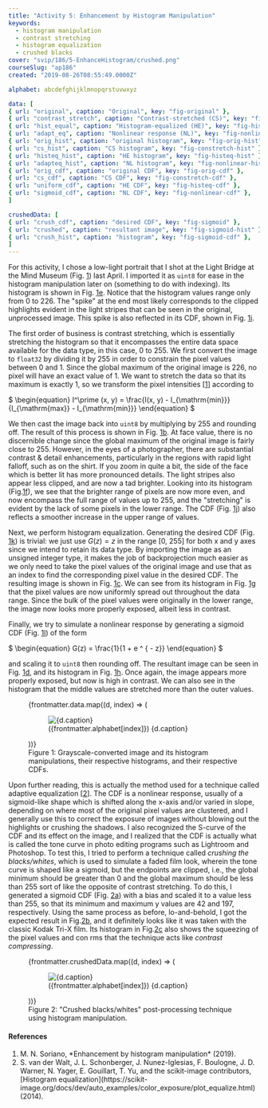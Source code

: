 ```yaml
---
title: "Activity 5: Enhancement by Histogram Manipulation"
keywords:
  - histogram manipulation
  - contrast stretching
  - histogram equalization
  - crushed blacks
cover: "svip/186/5-EnhanceHistogram/crushed.png"
courseSlug: "ap186"
created: "2019-08-26T08:55:49.0000Z"

alphabet: abcdefghijklmnopqrstuvwxyz

data: [
{ url: "original", caption: "Original", key: "fig-original" },
{ url: "contrast_stretch", caption: "Contrast-stretched (CS)", key: "fig-constretch" },
{ url: "hist_equal", caption: "Histogram-equalized (HE)", key: "fig-histeq" },
{ url: "adapt_eq", caption: "Nonlinear response (NL)", key: "fig-nonlinear" },
{ url: "orig_hist", caption: "original histogram", key: "fig-orig-hist" },
{ url: "cs_hist", caption: "CS histogram", key: "fig-constretch-hist" },
{ url: "histeq_hist", caption: "HE histogram", key: "fig-histeq-hist" },
{ url: "adapteq_hist", caption: "NL histogram", key: "fig-nonlinear-hist" },
{ url: "orig_cdf", caption: "original CDF", key: "fig-orig-cdf" },
{ url: "cs_cdf", caption: "CS CDF", key: "fig-constretch-cdf" },
{ url: "uniform_cdf", caption: "HE CDF", key: "fig-histeq-cdf" },
{ url: "sigmoid_cdf", caption: "NL CDF", key: "fig-nonlinear-cdf" },
]

crushedData: [
{ url: "crush_cdf", caption: "desired CDF", key: "fig-sigmoid" },
{ url: "crushed", caption: "resultant image", key: "fig-sigmoid-hist" },
{ url: "crush_hist", caption: "histogram", key: "fig-sigmoid-cdf" },
]
---
```



For this activity, I chose a low-light portrait that I shot at the Light Bridge at the Mind Museum (Fig.
[1](#fig-original)) last April. I imported it as `uint8` for ease in the histogram
manipulation later on (something to do with indexing). Its histogram is shown in Fig.
[1e](#fig-orig-hist). Notice that the histogram values range only from 0 to 226. The "spike" at the
end most likely corresponds to the clipped highlights evident in the light stripes that can be seen in the
original, unprocessed image. This spike is also reflected in its CDF, shown in Fig.
[1i](#fig-orig-cdf).

The first order of business is contrast stretching, which is essentially
stretching the histogram so that it encompasses the entire data space
available for the data type, in this case, 0 to 255. We first convert the
image to `float32` by dividing it by 255 in order to constrain the
pixel values between 0 and 1. Since the global maximum of the original image
is 226, no pixel will have an exact value of 1. We want to stretch the data so
that its maximum is exactly 1, so we transform the pixel intensities [[1](#Soriano2019)]
according to

<span id="eq-transform" class="mx-auto">
  $
  \begin{equation}
  I^\prime (x, y) = \frac{I(x, y) - I_{\mathrm{min}}}{I_{\mathrm{max}} - I_{\mathrm{min}}}
  \end{equation}
  $
</span>

We then cast the image back into `uint8` by multiplying by 255 and
rounding off. The result of this process is shown in Fig.
[1b](#fig-constretch). At face value, there is no discernible change
since the global maximum of the original image is fairly close to 255. However,
in the eyes of a photographer, there are substantial contrast & detail enhancements,
particularly in the regions with rapid light falloff, such as on the shirt. If
you zoom in quite a bit, the side of the face which is better lit has more pronounced
details. The light stripes also appear less clipped, and are now a tad brighter.
Looking into its histogram (Fig.[1f](#fig-constretch-hist)), we see that the brighter range of
pixels are now more even, and now encompass the full range of values up to
255, and the "stretching" is evident by the lack of some pixels in the lower
range. The CDF (Fig. [1j](#fig-constretch-cdf)) also reflects
a smoother increase in the upper range of values.

Next, we perform histogram equalization. Generating the desired CDF (Fig.
[1k](#fig-histeq-cdf)) is trivial: we just use $G(z) = z$ in the range [0,
255] for both x and y axes since we intend to retain its data type. By
importing the image as an unsigned integer type, it makes the job of
backprojection much easier as we only need to take the pixel values of the
original image and use that as an index to find the corresponding pixel value
in the desired CDF. The resulting image is shown in Fig. [1c](#fig-histeq). We
can see from its histogram in Fig. [1g](#fig-histeq-hist) that the pixel
values are now uniformly spread out throughout the data range. Since the bulk
of the pixel values were originally in the lower range, the image now looks
more properly exposed, albeit less in contrast.

Finally, we try to simulate a nonlinear response by generating a sigmoid CDF
(Fig. [1l](#fig-nonlinear-cdf)) of the form

<span id="eq-sigmoid" class="mx-auto">
  $
  \begin{equation}
  G(z) = \frac{1}{1 + e ^ { - z}}
  \end{equation}
  $
</span>

and scaling it to `uint8` then rounding off. The resultant image can
be seen in Fig. [1d](#fig-nonlinear), and its histogram in Fig.
[1h](#fig-nonlinear-hist). Once again, the image appears more properly
exposed, but now is high in contrast. We can also see in the histogram that the
middle values are stretched more than the outer values.

<figure
  id="fig-enhance"
  class="container grid grid-cols-2 gap-4 lg:grid-cols-4"
>
  {frontmatter.data.map((d, index) => (
    <figure id={d.key}>
      <img
        src={buildCldUrl(`svip/186/5-EnhanceHistogram/${d.url}`)}
        alt={d.caption}
        class="mx-auto"
      />
      <figcaption class="text-center">
        ({frontmatter.alphabet[index]}) {d.caption}
      </figcaption>
    </figure>
  ))}
  <figcaption class="col-span-2 text-center lg:col-span-4">
    Figure 1: Grayscale-converted image and its histogram manipulations, their
    respective histograms, and their respective CDFs.
  </figcaption>
</figure>

Upon further reading, this is actually the method used for a technique called
adaptive equalization [[2](#Walt2014)].
The CDF is a nonlinear response, usually of a sigmoid-like shape which is shifted
along the x-axis and/or varied in slope, depending on where most of the original
pixel values are clustered, and I generally use this to correct the exposure of
images without blowing out the highlights or crushing the shadows. I also recognized
the S-curve of the CDF and its effect on the image, and I realized that the CDF
is actually what is called the tone curve in photo editing programs such as Lightroom
and Photoshop. To test this, I tried to perform a technique called _crushing the blacks/whites_,
which is used to simulate a faded film look, wherein the tone curve is shaped
like a sigmoid, but the endpoints are clipped, i.e., the global minimum should
be greater than 0 and the global maximum should be less than 255 sort of like the
opposite of contrast stretching. To do this, I generated a sigmoid CDF (Fig.
[2a](#fig-sigmoid-cdf)) with a bias and scaled it to a value less
than 255, so that its minimum and maximum y values are 42 and 197,
respectively. Using the same process as before, lo-and-behold, I got the
expected result in Fig.[2b](#fig-sigmoid), and it definitely looks like it was taken with
the classic Kodak Tri-X film. Its histogram in Fig.[2c](#fig-sigmoid)
also shows the squeezing of the pixel values and con rms that the technique
acts like _contrast compressing_.

<figure
  id="fig-crushed"
  class="container grid grid-cols-1 items-end gap-4 lg:grid-cols-3"
>
  {frontmatter.crushedData.map((d, index) => (
    <figure id={d.key}>
      <img
        src={buildCldUrl(`svip/186/5-EnhanceHistogram/${d.url}`)}
        alt={d.caption}
        class="mx-auto"
      />
      <figcaption class="text-center">
        ({frontmatter.alphabet[index]}) {d.caption}
      </figcaption>
    </figure>
  ))}
  <figcaption class="text-center lg:col-span-3">
    Figure 2: "Crushed blacks/whites" post-processing technique using histogram
    manipulation.
  </figcaption>
</figure>

#### References

<ol class="reference">
  <li id="Soriano2019">
    M. N. Soriano, *Enhancement by histogram manipulation* (2019).
  </li>
  <li id="Walt2014">
    S. van der Walt, J. L. Schonberger, J. Nunez-Iglesias, F. Boulogne, J. D.
    Warner, N. Yager, E. Gouillart, T. Yu, and the scikit-image contributors,
    [Histogram
    equalization](https://scikit-image.org/docs/dev/auto_examples/color_exposure/plot_equalize.html)
    (2014).
  </li>
</ol>
